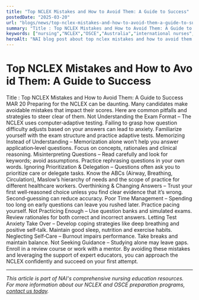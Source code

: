 ```yaml
---
title: "Top NCLEX Mistakes and How to Avoid Them: A Guide to Success"
postedDate: "2025-03-20"
url: "blogs/news/top-nclex-mistakes-and-how-to-avoid-them-a-guide-to-success"
summary: "Title : Top NCLEX Mistakes and How to Avoid Them: A Guide to Success MAR 20 Preparing for the NCLEX can be daunting. Many candidates make avoidable mistakes that impact their scores. Here are common p..."
keywords: ["nursing","NCLEX","OSCE","Australia","international nurses","exam preparation","clinical skills","exam anxiety","prioritization"]
heroAlt: "NAI blog post about top nclex mistakes and how to avoid them: a guide to success"
---
```


# Top NCLEX Mistakes and How to Avoid Them: A Guide to Success

Title : Top NCLEX Mistakes and How to Avoid Them: A Guide to Success
MAR 20
Preparing for the NCLEX can be daunting. Many candidates make avoidable
mistakes that impact their scores. Here are common pitfalls and
strategies to steer clear of them.
Not Understanding the Exam Format – The NCLEX uses computer‑adaptive
testing. Failing to grasp how question difficulty adjusts based on your
answers can lead to anxiety. Familiarize yourself with the exam
structure and practice adaptive tests.
Memorizing Instead of Understanding – Memorization alone won’t help you
answer application‑level questions. Focus on concepts, rationales and
clinical reasoning.
Misinterpreting Questions – Read carefully and look for keywords; avoid
assumptions. Practice rephrasing questions in your own words.
Ignoring Prioritization & Delegation – Questions often ask you to
prioritize care or delegate tasks. Know the ABCs (Airway, Breathing,
Circulation), Maslow’s hierarchy of needs and the scope of practice for
different healthcare workers.
Overthinking & Changing Answers – Trust your first well‑reasoned choice
unless you find clear evidence that it’s wrong. Second‑guessing can
reduce accuracy.
Poor Time Management – Spending too long on early questions can leave
you rushed later. Practice pacing yourself.
Not Practicing Enough – Use question banks and simulated exams. Review
rationales for both correct and incorrect answers.
Letting Test Anxiety Take Over – Develop coping strategies like deep
breathing and positive self‑talk. Maintain good sleep, nutrition and
exercise habits.
Neglecting Self‑Care – Burnout impairs performance. Take breaks and
maintain balance.
Not Seeking Guidance – Studying alone may leave gaps. Enroll in a review
course or work with a mentor.
By avoiding these mistakes and leveraging the support of expert
educators, you can approach the NCLEX confidently and succeed on your
first attempt.

---

*This article is part of NAI's comprehensive nursing education resources. For more information about our NCLEX and OSCE preparation programs, [contact us today](https://wa.me/61478320397).*
